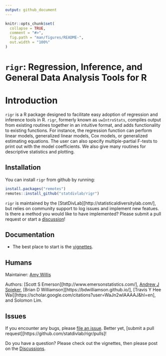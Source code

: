 ```yaml
---
output: github_document
---
```


<!-- README.md is generated from README.Rmd. Please edit that file -->

```r
knitr::opts_chunk$set(
  collapse = TRUE,
  comment = "#>",
  fig.path = "man/figures/README-",
  out.width = "100%"
)
```

# `rigr`: Regression, Inference, and General Data Analysis Tools for R

# Introduction

`rigr` is a R package designed to facilitate easy adoption of regression and inference tools in R. `rigr`, formerly known as `uwIntroStats`, compiles output from existing routines together in an intuitive format, and adds functionality to existing functions. For instance, the regression function can perform linear models, generalized linear models, Cox models, or generalized estimating equations. The user can also specify multiple-partial F-tests to print out with the model coefficients. We also give many routines for descriptive statistics and plotting.


## Installation

You can install `rigr` from github by running:

```R
install.packages("remotes")
remotes::install_github("statdivlab/rigr")
```

`rigr` is maintained by the [StatDivLab][http://statisticaldiversitylab.com/], but relies on community support to log issues and implement new featues. Is there a method you would like to have implemented? Please submit a pull request or start a [discussion](https://github.com/statdivlab/rigr/discussions)!


## Documentation

 - The best place to start is the [vignettes](https://adw96.github.io/breakaway/articles/).

## Humans

Maintainer: [Amy Willis](http://statisticaldiversitylab.com)

Authors: [Scott S Emerson][http://www.emersonstatistics.com/], [Andrew J Spieker](https://www.vumc.org/biostatistics/person/andrew-spieker-phd), [Brian D Williamson][https://bdwilliamson.github.io/], [Travis Y Hee Wai][https://scholar.google.com/citations?user=WaJn2wIAAAAJ&hl=en], and Solomon Lim.

## Issues

If you encounter any bugs, please [file an issue](https://github.com/statdivlab/rigr/issues). Better yet, [submit a pull request][https://github.com/statdivlab/rigr/pulls]! 

Do you have a question? Please check out the vignettes, then please post on the [Discussions](https://github.com/statdivlab/rigr/discussions).
